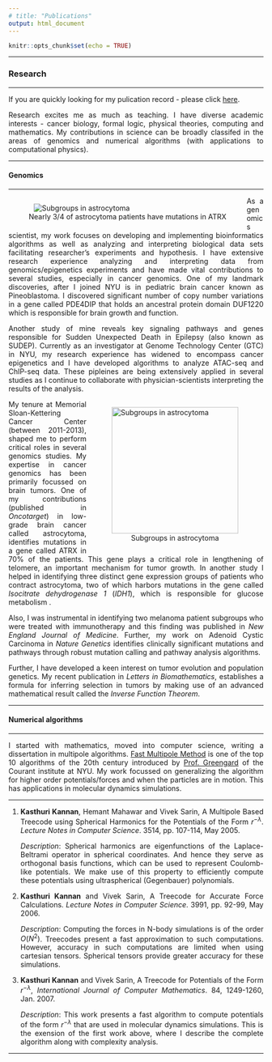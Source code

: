 ```yaml
---
# title: "Publications"
output: html_document
---
```


```r
knitr::opts_chunk$set(echo = TRUE)
```

<style>

body {
text-align: justify;}

figure figcaption {
    text-align: center;}
</style>


---

### Research 

---

If you are quickly looking for my pulication record - please click [here](https://kannan-kasthuri.github.io/publications.html). 

Research excites me as much as teaching. I have diverse academic interests - cancer biology, formal logic, physical theories, computing and mathematics. My contributions in science can be broadly classifed in the areas of genomics and numerical algorithms (with applications to computational physics).

---

#### Genomics

---

<!-- <img style="float: left;" src="ATRX.png" alt="genomics" hspace="10"> -->

<figure style="float:left;">
  <img alt="Subgroups in astrocytoma" src="ATRX.png" hspace="10" />
  <figcaption> Nearly 3/4 of astrocytoma patients have mutations in ATRX </figcaption>
</figure>


As a genomics scientist, my work focuses on developing and implementing bioinformatics algorithms as well as analyzing and interpreting biological data sets facilitating researcher’s experiments and hypothesis. I have extensive research experience analyzing and interpreting data from genomics/epigenetics experiments and have made vital contributions to several studies, especially in cancer genomics. One of my landmark discoveries, after I joined NYU is in pediatric brain cancer known as Pineoblastoma. I discovered significant number of copy number variations in a gene called PDE4DIP that holds an ancestral protein domain DUF1220 which is responsible for brain growth and function. 

Another study of mine reveals key signaling pathways and genes responsible for Sudden Unexpected Death in Epilepsy (also known as SUDEP). Currently as an investigator at Genome Technology Center (GTC) in NYU, my research experience has widened to encompass cancer epigenetics and I have developed algorithms to analyze ATAC-seq and ChIP-seq data. These pipleines are being extensively applied in several studies as I continue to collaborate with physician-scientists interpreting the results of the analysis.

<figure style="float:right;">
  <img alt="Subgroups in astrocytoma" src="astro.png" width="250" height="250" hspace="10" />
  <figcaption> Subgroups in astrocytoma </figcaption>
</figure>

My tenure at Memorial Sloan-Kettering Cancer Center (between 2011-2013), shaped me to perform critical roles in several genomics studies. My expertise in cancer genomics has been primarily focussed on brain tumors. One of my contributions (published in _Oncotarget_) in low-grade brain cancer called astrocytoma, identifies mutations in a gene called ATRX in 70% of the patients. This gene plays a critical role in lengthening of telomere, an important mechanism for tumor growth. In another study I helped in identifying three distinct gene expression groups of patients who contract astrocytoma, two of which harbors mutations in the gene called _Isocitrate dehydrogenase 1_ (_IDH1_), which is responsible for glucose metabolism . 


Also, I was instrumental in identifying two melanoma patient subgroups who were treated with immunotherapy and this finding was published in _New England Journal of Medicine_. Further, my work on Adenoid Cystic Carcinoma in _Nature Genetics_ identifies clinically significant mutations and pathways through robust mutation calling and pathway analysis algorithms.

Further, I have developed a keen interest on tumor evolution and population genetics. My recent publication in _Letters in Biomathematics_, establishes a formula for inferring selection in tumors by making use of an advanced mathematical result called the _Inverse Function Theorem_. 

---

#### Numerical algorithms

---

I started with mathematics, moved into computer science, writing a dissertation in multipole algorithms. [Fast Multipole Method](https://en.wikipedia.org/wiki/Fast_multipole_method) is one of the top 10 algorithms of the 20th century introduced by [Prof. Greengard](https://en.wikipedia.org/wiki/Leslie_Greengard) of the Courant institute at NYU. My work focussed on generalizing the algorithm for higher order potentials/forces and when the particles are in motion. This has applications in molecular dynamics simulations.

---

1. **Kasthuri Kannan**, Hemant Mahawar and Vivek Sarin, A Multipole Based Treecode using Spherical Harmonics for the Potentials of the Form $r^{-\lambda}$. _Lecture Notes in Computer Science_. 3514, pp. 107-114, May 2005.

    _Description_: Spherical harmonics are eigenfunctions of the Laplace-Beltrami operator in spherical coordinates. And hence they serve as orthogonal basis functions, which can be used to represent Coulomb-like potentials. We make use of this property to efficiently compute these potentials using ultraspherical (Gegenbauer) polynomials.

2. **Kasthuri Kannan** and Vivek Sarin, A Treecode for Accurate Force Calculations. _Lecture Notes in Computer Science_. 3991, pp. 92-99, May 2006.

    _Description_: Computing the forces in N-body simulations is of the order $O(N^2)$. Treecodes present a fast approximation to such computations. However, accuracy in such computations are limited when using cartesian tensors. Spherical tensors provide greater accuracy for these simulations.

3. **Kasthuri Kannan** and Vivek Sarin, A Treecode for Potentials of the Form $r^{-\lambda}$, _International Journal of Computer Mathematics_. 84, 1249-1260, Jan. 2007.

    _Description_: This work presents a fast algorithm to compute potentials of the form $r^{-\lambda}$ that are used in molecular dynamics simulations. This is the exension of the first work above, where I describe the complete algorithm along with complexity analysis.

---
